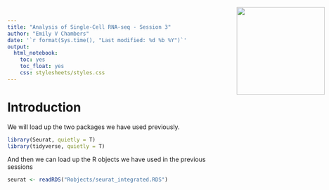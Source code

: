 ```yaml
---
title: "Analysis of Single-Cell RNA-seq - Session 3"
author: "Emily V Chambers"
date: '`r format(Sys.time(), "Last modified: %d %b %Y")`'
output: 
  html_notebook: 
    toc: yes
    toc_float: yes
    css: stylesheets/styles.css
---
```

<img src="images/logo-sm.png" style="position:absolute;top:40px;right:10px;" width="200" />


# Introduction


We will load up the two packages we have used previously.

```r
library(Seurat, quietly = T)
library(tidyverse, quietly = T)
```

And then we can load up the R objects we have used in the previous sessions
```r
seurat <- readRDS("Robjects/seurat_integrated.RDS")
```


